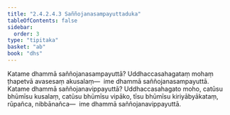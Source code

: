 ```yaml
---
title: "2.4.2.4.3 Saññojanasampayuttaduka"
tableOfContents: false
sidebar:
  order: 3
type: "tipitaka"
basket: "ab"
book: "dhs"
---
```



<DynamicBreadcrumb />

<Division number="1481" book="dhs">

<Paragraph number="2192" book="dhs">
Katame dhammā saññojanasampayuttā? Uddhaccasahagataṃ mohaṃ ṭhapetvā avasesaṃ akusalaṃ—  ime dhammā saññojanasampayuttā.
</Paragraph>

</Division>
<Division number="1482" book="dhs">

<Paragraph number="2193" book="dhs">
Katame dhammā saññojanavippayuttā? Uddhaccasahagato moho, catūsu bhūmīsu kusalaṃ, catūsu bhūmīsu vipāko, tīsu bhūmīsu kiriyābyākataṃ, rūpañca, nibbānañca—  ime dhammā saññojanavippayuttā.
</Paragraph>
</Division>